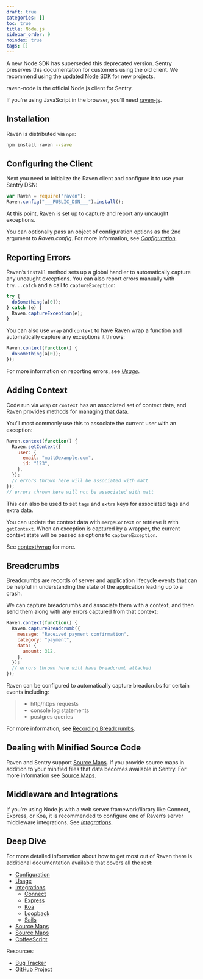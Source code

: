 ```yaml
---
draft: true
categories: []
toc: true
title: Node.js
sidebar_order: 9
noindex: true
tags: []
---
```


<Alert level="warning" title="Note">

A new Node SDK has superseded this deprecated version. Sentry preserves this documentation for customers using the old client. We recommend using the [updated Node SDK](/platforms/node/) for new projects.

</Alert>

raven-node is the official Node.js client for Sentry.

<Alert level="warning" title="Note">

If you’re using JavaScript in the browser, you’ll need [raven-js](/clients/javascript).

</Alert>

<!-- WIZARD installation -->

## Installation

Raven is distributed via `npm`:

```bash
npm install raven --save
```

<!-- WIZARD configuration -->

## Configuring the Client

Next you need to initialize the Raven client and configure it to use your Sentry DSN:

```javascript
var Raven = require("raven");
Raven.config("___PUBLIC_DSN___").install();
```

At this point, Raven is set up to capture and report any uncaught exceptions.

You can optionally pass an object of configuration options as the 2nd argument to _Raven.config_. For more information, see [_Configuration_](/clients/node/config/).

<!-- WIZARD reporting-errors -->

## Reporting Errors

Raven’s `install` method sets up a global handler to automatically capture any uncaught exceptions. You can also report errors manually with `try...catch` and a call to `captureException`:

```javascript
try {
  doSomething(a[0]);
} catch (e) {
  Raven.captureException(e);
}
```

You can also use `wrap` and `context` to have Raven wrap a function and automatically capture any exceptions it throws:

```javascript
Raven.context(function() {
  doSomething(a[0]);
});
```

For more information on reporting errors, see [_Usage_](/clients/node/usage/).

## Adding Context

Code run via `wrap` or `context` has an associated set of context data, and Raven provides methods for managing that data.

You’ll most commonly use this to associate the current user with an exception:

```javascript
Raven.context(function() {
  Raven.setContext({
    user: {
      email: "matt@example.com",
      id: "123",
    },
  });
  // errors thrown here will be associated with matt
});
// errors thrown here will not be associated with matt
```

This can also be used to set `tags` and `extra` keys for associated tags and extra data.

You can update the context data with `mergeContext` or retrieve it with `getContext`. When an exception is captured by a wrapper, the current context state will be passed as options to `captureException`.

See [context/wrap](/clients/node/usage/#raven-node-additional-context) for more.

## Breadcrumbs

Breadcrumbs are records of server and application lifecycle events that can be helpful in understanding the state of the application leading up to a crash.

We can capture breadcrumbs and associate them with a context, and then send them along with any errors captured from that context:

```javascript
Raven.context(function() {
  Raven.captureBreadcrumb({
    message: "Received payment confirmation",
    category: "payment",
    data: {
      amount: 312,
    },
  });
  // errors thrown here will have breadcrumb attached
});
```

Raven can be configured to automatically capture breadcrubs for certain events including:

> - http/https requests
> - console log statements
> - postgres queries

For more information, see [Recording Breadcrumbs](/clients/node/usage/#raven-recording-breadcrumbs).

## Dealing with Minified Source Code

Raven and Sentry support [Source Maps](https://www.html5rocks.com/en/tutorials/developertools/sourcemaps/). If you provide source maps in addition to your minified files that data becomes available in Sentry. For more information see [Source Maps](/clients/node/sourcemaps/).

## Middleware and Integrations

If you’re using Node.js with a web server framework/library like Connect, Express, or Koa, it is recommended to configure one of Raven’s server middleware integrations. See [_Integrations_](/clients/node/integrations/).

## Deep Dive

For more detailed information about how to get most out of Raven there is additional documentation available that covers all the rest:

- [Configuration](/clients/node/config/)
- [Usage](/clients/node/usage/)
- [Integrations](/clients/node/integrations/)
  - [Connect](/clients/node/integrations/#connect)
  - [Express](/clients/node/integrations/#express)
  - [Koa](/clients/node/integrations/#koa)
  - [Loopback](/clients/node/integrations/#loopback)
  - [Sails](/clients/node/integrations/#sails)
- [Source Maps](/clients/node/sourcemaps/)
- [Source Maps](/clients/node/typescript/)
- [CoffeeScript](/clients/node/coffeescript/)

Resources:

- [Bug Tracker](https://github.com/getsentry/sentry-javascript/issues)
- [GitHub Project](https://github.com/getsentry/sentry-javascript)
